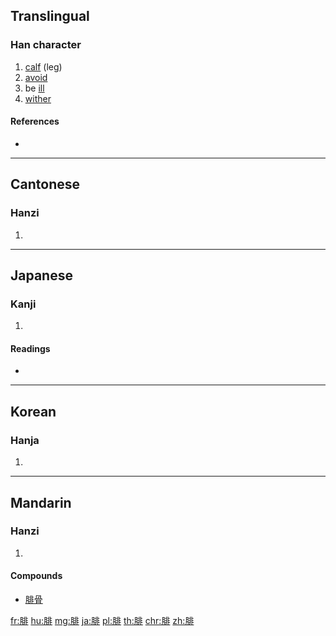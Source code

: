 {{character info/new}}
==Translingual==

===Han character===
{{Han char|rn=130|rad=肉|as=08|sn=12|four=71211|canj=BLMY|ids=⿰[[肉|⺼]][[非]]}}

# [[calf]] (leg)
# [[avoid]]
# be [[ill]]
# [[wither]]

====References====
* {{Han ref|kx=0987.090|dkj=29629|dj=1439.190|hdz=32087.010|uh=8153|ud=33107|bh=B5CC|bd=46540}}

----

==Cantonese==

===Hanzi===
{{yue-hanzi|jyut=|y=fei4}}

# {{defn|lang=yue|sort=肉08}}

----

==Japanese==

===Kanji===
{{ja-kanji|grade=|rs=肉08}}

# {{defn|lang=ja|sort=肉08}}

====Readings====
* {{ja-readings|on=[[ひ]] (hi)|kun=[[こむら]] (komura)}}

----

==Korean==

===Hanja===
{{ko-hanja|hangeul=비|eumhun=|rv=bi|mr=pi|y=pi}}

# {{defn|lang=ko|sort=肉08}}

----

==Mandarin==

===Hanzi===
{{cmn-hanzi|pin=[[féi]] ([[fei2]])|wg=fei<sup>2</sup>}}

# {{defn|lang=cmn|sort=肉08}}

====Compounds====
* [[腓骨]]

[[fr:腓]]
[[hu:腓]]
[[mg:腓]]
[[ja:腓]]
[[pl:腓]]
[[th:腓]]
[[chr:腓]]
[[zh:腓]]